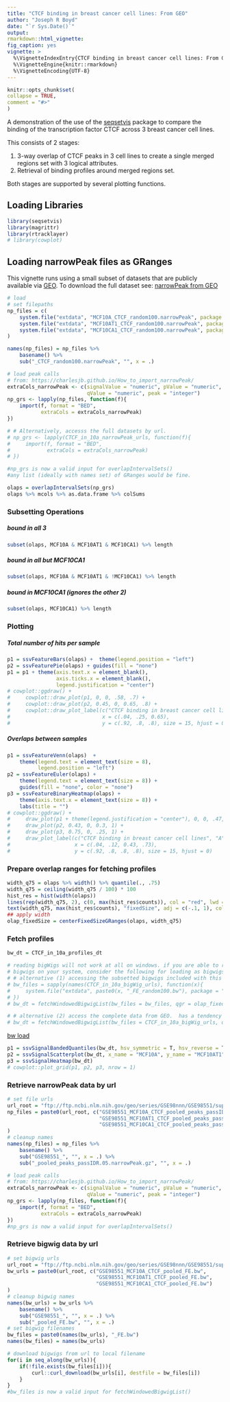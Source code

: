 ```yaml
---
title: "CTCF binding in breast cancer cell lines: From GEO"
author: "Joseph R Boyd"
date: "`r Sys.Date()`"
output:
rmarkdown::html_vignette:
fig_caption: yes
vignette: >
  %\VignetteIndexEntry{CTCF binding in breast cancer cell lines: From GEO}
  %\VignetteEngine{knitr::rmarkdown}
  %\VignetteEncoding{UTF-8}
---
```

  
```r
knitr::opts_chunk$set(
collapse = TRUE,
comment = "#>"
)
```

A demonstration of the use of the [seqsetvis](https://github.com/jrboyd/seqsetvis)
package to compare the binding of the transcription factor CTCF across 3 breast 
cancer cell lines.  

This consists of 2 stages:

1. 3-way overlap of CTCF peaks in 3 cell lines to create a single merged regions set with 3 logical attributes.
2. Retrieval of binding profiles around merged regions set.

Both stages are supported by several plotting functions.

## Loading Libraries

```r
library(seqsetvis)
library(magrittr)
library(rtracklayer)
# library(cowplot)
```

## Loading narrowPeak files as GRanges

This vignette runs using a small subset of datasets that are publicly available via [GEO](https://www.ncbi.nlm.nih.gov/geo/).  To download the full dataset see: [narrowPeak from GEO](#np_load)

```r
# load 
# set filepaths
np_files = c(
    system.file("extdata", "MCF10A_CTCF_random100.narrowPeak", package = "seqsetvis"),
    system.file("extdata", "MCF10AT1_CTCF_random100.narrowPeak", package = "seqsetvis"),
    system.file("extdata", "MCF10CA1_CTCF_random100.narrowPeak", package = "seqsetvis")
)

names(np_files) = np_files %>%
    basename() %>%
    sub("_CTCF_random100.narrowPeak", "", x = .)

# load peak calls
# from: https://charlesjb.github.io/How_to_import_narrowPeak/
extraCols_narrowPeak <- c(signalValue = "numeric", pValue = "numeric",
                          qValue = "numeric", peak = "integer")
np_grs <- lapply(np_files, function(f){
    import(f, format = "BED",
           extraCols = extraCols_narrowPeak)
})

# # Alternatively, accesss the full datasets by url.
# np_grs <- lapply(CTCF_in_10a_narrowPeak_urls, function(f){
#     import(f, format = "BED",
#            extraCols = extraCols_narrowPeak)
# })

#np_grs is now a valid input for overlapIntervalSets()
#any list (ideally with names set) of GRanges would be fine.
```

```r
olaps = overlapIntervalSets(np_grs)
olaps %>% mcols %>% as.data.frame %>% colSums
```
### Subsetting Operations
##### bound in all 3
```r
subset(olaps, MCF10A & MCF10AT1 & MCF10CA1) %>% length
```
##### bound in all but MCF10CA1
```r
subset(olaps, MCF10A & MCF10AT1 & !MCF10CA1) %>% length
```
##### bound in MCF10CA1 (ignores the other 2)
```r
subset(olaps, MCF10CA1) %>% length
```
### Plotting

##### Total number of hits per sample
```r
p1 = ssvFeatureBars(olaps) +  theme(legend.position = "left")
p2 = ssvFeaturePie(olaps) + guides(fill = "none")
p1 = p1 + theme(axis.text.x = element_blank(), 
                axis.ticks.x = element_blank(),
                legend.justification = "center")
# cowplot::ggdraw() +
#     cowplot::draw_plot(p1, 0, 0, .58, .7) +
#     cowplot::draw_plot(p2, 0.45, 0, 0.65, .8) +
#     cowplot::draw_plot_label(c("CTCF binding in breast cancer cell lines", "A", "B"),
#                              x = c(.04, .25, 0.65),
#                              y = c(.92, .8, .8), size = 15, hjust = 0)
```

##### Overlaps between samples

```r
p1 = ssvFeatureVenn(olaps)  +
    theme(legend.text = element_text(size = 8), 
          legend.position = "left")
p2 = ssvFeatureEuler(olaps) + 
    theme(legend.text = element_text(size = 8)) + 
    guides(fill = "none", color = "none")
p3 = ssvFeatureBinaryHeatmap(olaps) + 
    theme(axis.text.x = element_text(size = 8)) + 
    labs(title = "")
# cowplot::ggdraw() +
#     draw_plot(p1 + theme(legend.justification = "center"), 0, 0, .47, 1) +
#     draw_plot(p2, 0.43, 0, 0.3, 1) +
#     draw_plot(p3, 0.75, 0, .25, 1) +
#     draw_plot_label(c("CTCF binding in breast cancer cell lines", "A", "B", "C"),
#                     x = c(.04, .12, 0.43, .73),
#                     y = c(.92, .8, .8, .8), size = 15, hjust = 0)
```

### Prepare overlap ranges for fetching profiles
```r
width_q75 = olaps %>% width() %>% quantile(., .75)
width_q75 = ceiling(width_q75 / 100) * 100
hist_res = hist(width(olaps))
lines(rep(width_q75, 2), c(0, max(hist_res$counts)), col = "red", lwd = 5)
text(width_q75, max(hist_res$counts), "fixedSize", adj = c(-.1, 1), col = "red")
## apply width
olap_fixedSize = centerFixedSizeGRanges(olaps, width_q75)
```

### Fetch profiles
```r
bw_dt = CTCF_in_10a_profiles_dt

# reading bigWigs will not work at all on windows. if you are able to read
# bigwigs on your system, consider the following for loading as bigwigs:
# # alternative (1) accessing the subsetted bigwigs included with this package
# bw_files = sapply(names(CTCF_in_10a_bigWig_urls), function(x){
#     system.file("extdata", paste0(x, "_FE_random100.bw"), package = "seqsetvis")
# })
# bw_dt = fetchWindowedBigwigList(bw_files = bw_files, qgr = olap_fixedSize, win_size = 100)

# # alternative (2) access the complete data from GEO.  has a tendency to timeout.
# bw_dt = fetchWindowedBigwigList(bw_files = CTCF_in_10a_bigWig_urls, qgr = olap_fixedSize, win_size = 100)
```
[bw load](#bw_load)

```r
p1 = ssvSignalBandedQuantiles(bw_dt, hsv_symmetric = T, hsv_reverse = T, hsv_grayscale = T)
p2 = ssvSignalScatterplot(bw_dt, x_name = "MCF10A", y_name = "MCF10AT1")
p3 = ssvSignalHeatmap(bw_dt)
# cowplot::plot_grid(p1, p2, p3, nrow = 1)
```

### Retrieve narrowPeak data by url {#np_load}
```r
# set file urls
url_root = "ftp://ftp.ncbi.nlm.nih.gov/geo/series/GSE98nnn/GSE98551/suppl/"
np_files = paste0(url_root, c("GSE98551_MCF10A_CTCF_pooled_peaks_passIDR.05.narrowPeak.gz",
                              "GSE98551_MCF10AT1_CTCF_pooled_peaks_passIDR.05.narrowPeak.gz",
                              "GSE98551_MCF10CA1_CTCF_pooled_peaks_passIDR.05.narrowPeak.gz")
)
# cleanup names
names(np_files) = np_files %>%
    basename() %>%
    sub("GSE98551_", "", x = .) %>%
    sub("_pooled_peaks_passIDR.05.narrowPeak.gz", "", x = .)

# load peak calls
# from: https://charlesjb.github.io/How_to_import_narrowPeak/
extraCols_narrowPeak <- c(signalValue = "numeric", pValue = "numeric",
                          qValue = "numeric", peak = "integer")
np_grs <- lapply(np_files, function(f){
    import(f, format = "BED",
           extraCols = extraCols_narrowPeak)
})
#np_grs is now a valid input for overlapIntervalSets()
```

### Retrieve bigwig data by url {#bw_load}
```r
# set bigwig urls
url_root = "ftp://ftp.ncbi.nlm.nih.gov/geo/series/GSE98nnn/GSE98551/suppl/"
bw_urls = paste0(url_root, c("GSE98551_MCF10A_CTCF_pooled_FE.bw",
                             "GSE98551_MCF10AT1_CTCF_pooled_FE.bw",
                             "GSE98551_MCF10CA1_CTCF_pooled_FE.bw")
)
# cleanup bigwig names
names(bw_urls) = bw_urls %>%
    basename() %>%
    sub("GSE98551_", "", x = .) %>%
    sub("_pooled_FE.bw", "", x = .)
# set bigwig filenames
bw_files = paste0(names(bw_urls), "_FE.bw")
names(bw_files) = names(bw_urls)

# download bigwigs from url to local filename
for(i in seq_along(bw_urls)){
    if(!file.exists(bw_files[i])){
        curl::curl_download(bw_urls[i], destfile = bw_files[i])
    }
}
#bw_files is now a valid input for fetchWindowedBigwigList()
```
